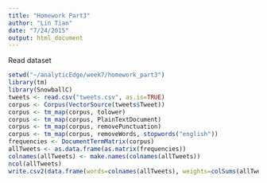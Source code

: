 ```yaml
---
title: "Homework Part3"
author: "Lin Tian"
date: "7/24/2015"
output: html_document
---
```


Read dataset

```r
setwd("~/analyticEdge/week7/homework_part3")
library(tm)
library(SnowballC)
tweets <- read.csv("tweets.csv", as.is=TRUE)
corpus <- Corpus(VectorSource(tweets$Tweet))
corpus <- tm_map(corpus, tolower)
corpus <- tm_map(corpus, PlainTextDocument)
corpus <- tm_map(corpus, removePunctuation)
corpus <- tm_map(corpus, removeWords, stopwords("english"))
frequencies <- DocumentTermMatrix(corpus)
allTweets <- as.data.frame(as.matrix(frequencies))
colnames(allTweets) <- make.names(colnames(allTweets))
ncol(allTweets)
write.csv2(data.frame(words=colnames(allTweets), weights=colSums(allTweets)), row.names=FALSE, quote=FALSE, file="TweetsProcess.csv")
```

